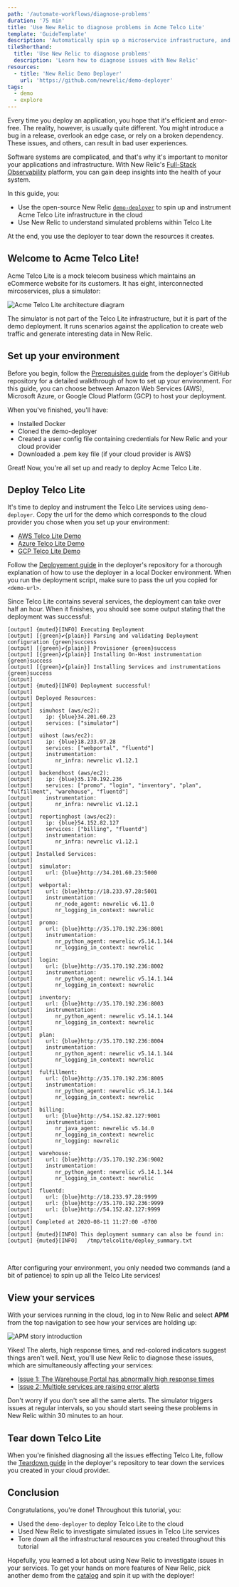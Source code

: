 ```yaml
---
path: '/automate-workflows/diagnose-problems'
duration: '75 min'
title: 'Use New Relic to diagnose problems in Acme Telco Lite'
template: 'GuideTemplate'
description: 'Automatically spin up a microservice infrastructure, and use New Relic to diagnose its issues'
tileShorthand:
  title: 'Use New Relic to diagnose problems'
  description: 'Learn how to diagnose issues with New Relic'
resources:
  - title: 'New Relic Demo Deployer'
    url: 'https://github.com/newrelic/demo-deployer'
tags:
  - demo
  - explore
---
```


Every time you deploy an application, you hope that it's efficient and error-free. The reality, however, is usually quite different. You might introduce a bug in a release, overlook an edge case, or rely on a broken dependency. These issues, and others, can result in bad user experiences.

Software systems are complicated, and that's why it's important to monitor your applications and infrastructure. With New Relic's [Full-Stack Observability](https://newrelic.com/platform/full-stack-observability) platform, you can gain deep insights into the health of your system.

In this guide, you:

- Use the open-source New Relic [`demo-deployer`](https://github.com/newrelic/demo-deployer) to spin up and instrument Acme Telco Lite infrastructure in the cloud
- Use New Relic to understand simulated problems within Telco Lite

At the end, you use the deployer to tear down the resources it creates.

## Welcome to Acme Telco Lite!

Acme Telco Lite is a mock telecom business which maintains an eCommerce website for its customers. It has eight, interconnected mircoservices, plus a simulator:

![Acme Telco Lite architecture diagram](../../../images/telco-lite/acme.png)

The simulator is not part of the Telco Lite infrastructure, but it is part of the demo deployment. It runs scenarios against the application to create web traffic and generate interesting data in New Relic.

## Set up your environment

Before you begin, follow the [Prerequisites guide](https://github.com/newrelic/demo-deployer/tree/main/demo/README.md#prerequisites) from the deployer's GitHub repository for a detailed walkthrough of how to set up your environment. For this guide, you can choose between Amazon Web Services (AWS), Microsoft Azure, or Google Cloud Platform (GCP) to host your deployment.

When you've finished, you'll have:

- Installed Docker
- Cloned the demo-deployer
- Created a user config file containing credentials for New Relic and your cloud provider
- Downloaded a .pem key file (if your cloud provider is AWS)

Great! Now, you're all set up and ready to deploy Acme Telco Lite.

## Deploy Telco Lite

It's time to deploy and instrument the Telco Lite services using `demo-deployer`. Copy the url for the demo which corresponds to the cloud provider you chose when you set up your environment:

- [AWS Telco Lite Demo](https://raw.githubusercontent.com/newrelic/demo-deployer/main/demo/catalog/telcolite.aws.json)
- [Azure Telco Lite Demo](https://raw.githubusercontent.com/newrelic/demo-deployer/main/demo/catalog/telcolite.azure.json)
- [GCP Telco Lite Demo](https://raw.githubusercontent.com/newrelic/demo-deployer/main/demo/catalog/telcolite.gcp.json)

Follow the [Deployement guide](https://github.com/newrelic/demo-deployer/tree/main/demo/README.md#deploy-your-services) in the deployer's repository for a thorough explanation of how to use the deployer in a local Docker environment. When you run the deployment script, make sure to pass the url you copied for `<demo-url>`.

Since Telco Lite contains several services, the deployment can take over half an hour. When it finishes, you should see some output stating that the deployment was successful:

```shell copyable=false
[output] {muted}[INFO] Executing Deployment
[output] [{green}✔{plain}] Parsing and validating Deployment configuration {green}success
[output] [{green}✔{plain}] Provisioner {green}success
[output] [{green}✔{plain}] Installing On-Host instrumentation {green}success
[output] [{green}✔{plain}] Installing Services and instrumentations {green}success
[output]
[output] {muted}[INFO] Deployment successful!
[output]
[output] Deployed Resources:
[output]
[output]  simuhost (aws/ec2):
[output]    ip: {blue}34.201.60.23
[output]    services: ["simulator"]
[output]
[output]  uihost (aws/ec2):
[output]    ip: {blue}18.233.97.28
[output]    services: ["webportal", "fluentd"]
[output]    instrumentation:
[output]       nr_infra: newrelic v1.12.1
[output]
[output]  backendhost (aws/ec2):
[output]    ip: {blue}35.170.192.236
[output]    services: ["promo", "login", "inventory", "plan", "fulfillment", "warehouse", "fluentd"]
[output]    instrumentation:
[output]       nr_infra: newrelic v1.12.1
[output]
[output]  reportinghost (aws/ec2):
[output]    ip: {blue}54.152.82.127
[output]    services: ["billing", "fluentd"]
[output]    instrumentation:
[output]       nr_infra: newrelic v1.12.1
[output]
[output] Installed Services:
[output]
[output]  simulator:
[output]    url: {blue}http://34.201.60.23:5000
[output]
[output]  webportal:
[output]    url: {blue}http://18.233.97.28:5001
[output]    instrumentation:
[output]       nr_node_agent: newrelic v6.11.0
[output]       nr_logging_in_context: newrelic
[output]
[output]  promo:
[output]    url: {blue}http://35.170.192.236:8001
[output]    instrumentation:
[output]       nr_python_agent: newrelic v5.14.1.144
[output]       nr_logging_in_context: newrelic
[output]
[output]  login:
[output]    url: {blue}http://35.170.192.236:8002
[output]    instrumentation:
[output]       nr_python_agent: newrelic v5.14.1.144
[output]       nr_logging_in_context: newrelic
[output]
[output]  inventory:
[output]    url: {blue}http://35.170.192.236:8003
[output]    instrumentation:
[output]       nr_python_agent: newrelic v5.14.1.144
[output]       nr_logging_in_context: newrelic
[output]
[output]  plan:
[output]    url: {blue}http://35.170.192.236:8004
[output]    instrumentation:
[output]       nr_python_agent: newrelic v5.14.1.144
[output]       nr_logging_in_context: newrelic
[output]
[output]  fulfillment:
[output]    url: {blue}http://35.170.192.236:8005
[output]    instrumentation:
[output]       nr_python_agent: newrelic v5.14.1.144
[output]       nr_logging_in_context: newrelic
[output]
[output]  billing:
[output]    url: {blue}http://54.152.82.127:9001
[output]    instrumentation:
[output]       nr_java_agent: newrelic v5.14.0
[output]       nr_logging_in_context: newrelic
[output]       nr_logging: newrelic
[output]
[output]  warehouse:
[output]    url: {blue}http://35.170.192.236:9002
[output]    instrumentation:
[output]       nr_python_agent: newrelic v5.14.1.144
[output]       nr_logging_in_context: newrelic
[output]
[output]  fluentd:
[output]    url: {blue}http://18.233.97.28:9999
[output]    url: {blue}http://35.170.192.236:9999
[output]    url: {blue}http://54.152.82.127:9999
[output]
[output] Completed at 2020-08-11 11:27:00 -0700
[output]
[output] {muted}[INFO] This deployment summary can also be found in:
[output] {muted}[INFO]   /tmp/telcolite/deploy_summary.txt
```

<br />

After configuring your environment, you only needed two commands (and a bit of patience) to spin up all the Telco Lite services!

## View your services

With your services running in the cloud, log in to New Relic and select **APM** from the top navigation to see how your services are holding up:

![APM story introduction](../../../images/telco-lite/story-introduction.png)

Yikes! The alerts, high response times, and red-colored indicators suggest things aren't well. Next, you'll use New Relic to diagnose these issues, which are simultaneously affecting your services:

- [Issue 1: The Warehouse Portal has abnormally high response times](diagnose-problems/high-response-times)
- [Issue 2: Multiple services are raising error alerts](diagnose-problems/error-alerts)

<Tip>

Don't worry if you don't see all the same alerts. The simulator triggers  issues at regular intervals, so you should start seeing these problems in New Relic within 30 minutes to an hour.

</Tip>

## Tear down Telco Lite

When you're finished diagnosing all the issues effecting Telco Lite, follow the [Teardown guide](https://github.com/newrelic/demo-deployer/tree/main/demo/README.md#tear-down-your-resources) in the deployer's repository to tear down the services you created in your cloud provider.

## Conclusion

Congratulations, you're done! Throughout this tutorial, you:

- Used the `demo-deployer` to deploy Telco Lite to the cloud
- Used New Relic to investigate simulated issues in Telco Lite services
- Tore down all the infrastructural resources you created throughout this tutorial

Hopefully, you learned a lot about using New Relic to investigate issues in your services. To get your hands on more features of New Relic, pick another demo from the [catalog](https://github.com/newrelic/demo-deployer/tree/main/demo/catalog) and spin it up with the deployer!